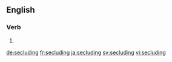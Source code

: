 
==English==

===Verb===
{{head|en|present participle}}

# {{present participle of|seclude|lang=en}}

[[de:secluding]]
[[fr:secluding]]
[[ja:secluding]]
[[sv:secluding]]
[[vi:secluding]]